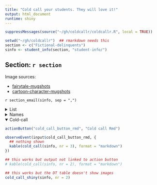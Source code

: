 ```yaml
---
title: "Cold call your students. They will love it!"
output: html_document
runtime: shiny
---
```


``` r
suppressMessages(source("~/gh/coldcallr/coldcallr.R", local = TRUE))

setwd("~/gh/coldcallr")  ## rmarkdown needs this
section <- c("Fictional-delinquents")
sinfo <- student_info(section, "student-info/")
```

## Section: `r section`

Image sources:

* <a href="http://www.huffingtonpost.com/2014/06/09/fairytale-mugshots_n_5475538.html" target="_blank">fairytale-mugshots</a>
* <a href="http://thefw.com/cartoon-character-mugshots/" target="_blank">cartoon-character-mugshots</a>

`r section_email(sinfo, sep = ",")`

<details>
<summary>List</summary>
`r kable(sinfo, format = "markdown")`
</details>

<details>
<summary>Names</summary>
`r mem_names(sinfo)`
</details>

<details open>
<summary>Cold-call</summary>

```r
actionButton("cold_call_button_rmd", "Cold call Rmd")

observeEvent(input$cold_call_button_rmd, {
  ## nothing shown
  kable(cold_call(sinfo, nr = 3), format = "markdown")
})

## this works but output not linked to action button
# kable(cold_call(sinfo, nr = 2), format = "markdown")
```

```r
## this works but the DT table doesn't show images
cold_call_shiny(sinfo, nr = 2)
```

</details>

